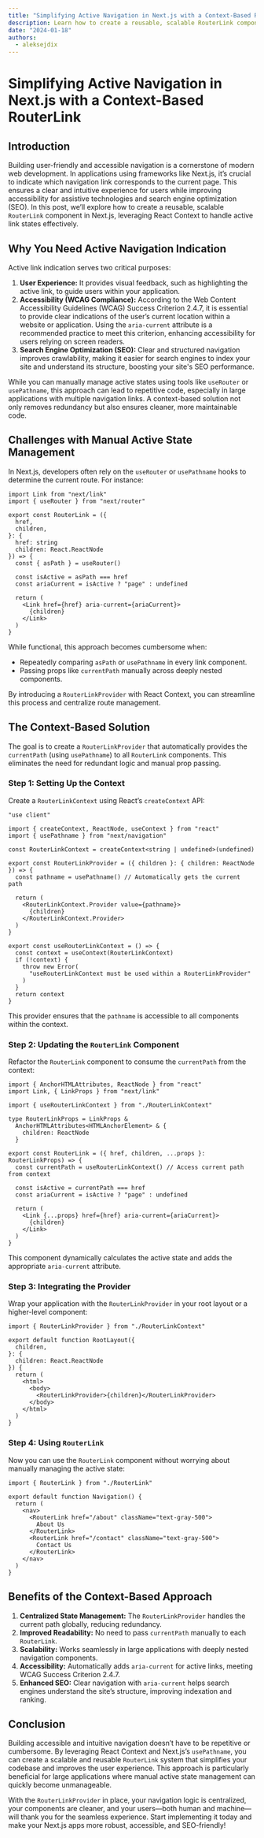 ```yaml
---
title: "Simplifying Active Navigation in Next.js with a Context-Based RouterLink"
description: Learn how to create a reusable, scalable RouterLink component in Next.js using React Context to handle active link states effectively.
date: "2024-01-18"
authors:
  - aleksejdix
---
```


# Simplifying Active Navigation in Next.js with a Context-Based RouterLink

## Introduction

Building user-friendly and accessible navigation is a cornerstone of modern web development. In applications using frameworks like Next.js, it’s crucial to indicate which navigation link corresponds to the current page. This ensures a clear and intuitive experience for users while improving accessibility for assistive technologies and search engine optimization (SEO). In this post, we’ll explore how to create a reusable, scalable `RouterLink` component in Next.js, leveraging React Context to handle active link states effectively.

## Why You Need Active Navigation Indication

Active link indication serves two critical purposes:

1. **User Experience:** It provides visual feedback, such as highlighting the active link, to guide users within your application.
2. **Accessibility (WCAG Compliance):** According to the Web Content Accessibility Guidelines (WCAG) Success Criterion 2.4.7, it is essential to provide clear indications of the user’s current location within a website or application. Using the `aria-current` attribute is a recommended practice to meet this criterion, enhancing accessibility for users relying on screen readers.
3. **Search Engine Optimization (SEO):** Clear and structured navigation improves crawlability, making it easier for search engines to index your site and understand its structure, boosting your site's SEO performance.

While you can manually manage active states using tools like `useRouter` or `usePathname`, this approach can lead to repetitive code, especially in large applications with multiple navigation links. A context-based solution not only removes redundancy but also ensures cleaner, more maintainable code.

## Challenges with Manual Active State Management

In Next.js, developers often rely on the `useRouter` or `usePathname` hooks to determine the current route. For instance:

```tsx
import Link from "next/link"
import { useRouter } from "next/router"

export const RouterLink = ({
  href,
  children,
}: {
  href: string
  children: React.ReactNode
}) => {
  const { asPath } = useRouter()

  const isActive = asPath === href
  const ariaCurrent = isActive ? "page" : undefined

  return (
    <Link href={href} aria-current={ariaCurrent}>
      {children}
    </Link>
  )
}
```

While functional, this approach becomes cumbersome when:

- Repeatedly comparing `asPath` or `usePathname` in every link component.
- Passing props like `currentPath` manually across deeply nested components.

By introducing a `RouterLinkProvider` with React Context, you can streamline this process and centralize route management.

## The Context-Based Solution

The goal is to create a `RouterLinkProvider` that automatically provides the `currentPath` (using `usePathname`) to all `RouterLink` components. This eliminates the need for redundant logic and manual prop passing.

### Step 1: Setting Up the Context

Create a `RouterLinkContext` using React’s `createContext` API:

```tsx
"use client"

import { createContext, ReactNode, useContext } from "react"
import { usePathname } from "next/navigation"

const RouterLinkContext = createContext<string | undefined>(undefined)

export const RouterLinkProvider = ({ children }: { children: ReactNode }) => {
  const pathname = usePathname() // Automatically gets the current path

  return (
    <RouterLinkContext.Provider value={pathname}>
      {children}
    </RouterLinkContext.Provider>
  )
}

export const useRouterLinkContext = () => {
  const context = useContext(RouterLinkContext)
  if (!context) {
    throw new Error(
      "useRouterLinkContext must be used within a RouterLinkProvider"
    )
  }
  return context
}
```

This provider ensures that the `pathname` is accessible to all components within the context.

### Step 2: Updating the `RouterLink` Component

Refactor the `RouterLink` component to consume the `currentPath` from the context:

```tsx
import { AnchorHTMLAttributes, ReactNode } from "react"
import Link, { LinkProps } from "next/link"

import { useRouterLinkContext } from "./RouterLinkContext"

type RouterLinkProps = LinkProps &
  AnchorHTMLAttributes<HTMLAnchorElement> & {
    children: ReactNode
  }

export const RouterLink = ({ href, children, ...props }: RouterLinkProps) => {
  const currentPath = useRouterLinkContext() // Access current path from context

  const isActive = currentPath === href
  const ariaCurrent = isActive ? "page" : undefined

  return (
    <Link {...props} href={href} aria-current={ariaCurrent}>
      {children}
    </Link>
  )
}
```

This component dynamically calculates the active state and adds the appropriate `aria-current` attribute.

### Step 3: Integrating the Provider

Wrap your application with the `RouterLinkProvider` in your root layout or a higher-level component:

```tsx
import { RouterLinkProvider } from "./RouterLinkContext"

export default function RootLayout({
  children,
}: {
  children: React.ReactNode
}) {
  return (
    <html>
      <body>
        <RouterLinkProvider>{children}</RouterLinkProvider>
      </body>
    </html>
  )
}
```

### Step 4: Using `RouterLink`

Now you can use the `RouterLink` component without worrying about manually managing the active state:

```tsx
import { RouterLink } from "./RouterLink"

export default function Navigation() {
  return (
    <nav>
      <RouterLink href="/about" className="text-gray-500">
        About Us
      </RouterLink>
      <RouterLink href="/contact" className="text-gray-500">
        Contact Us
      </RouterLink>
    </nav>
  )
}
```

## Benefits of the Context-Based Approach

1. **Centralized State Management:** The `RouterLinkProvider` handles the current path globally, reducing redundancy.
2. **Improved Readability:** No need to pass `currentPath` manually to each `RouterLink`.
3. **Scalability:** Works seamlessly in large applications with deeply nested navigation components.
4. **Accessibility:** Automatically adds `aria-current` for active links, meeting WCAG Success Criterion 2.4.7.
5. **Enhanced SEO:** Clear navigation with `aria-current` helps search engines understand the site’s structure, improving indexation and ranking.

## Conclusion

Building accessible and intuitive navigation doesn’t have to be repetitive or cumbersome. By leveraging React Context and Next.js’s `usePathname`, you can create a scalable and reusable `RouterLink` system that simplifies your codebase and improves the user experience. This approach is particularly beneficial for large applications where manual active state management can quickly become unmanageable.

With the `RouterLinkProvider` in place, your navigation logic is centralized, your components are cleaner, and your users—both human and machine—will thank you for the seamless experience. Start implementing it today and make your Next.js apps more robust, accessible, and SEO-friendly!
